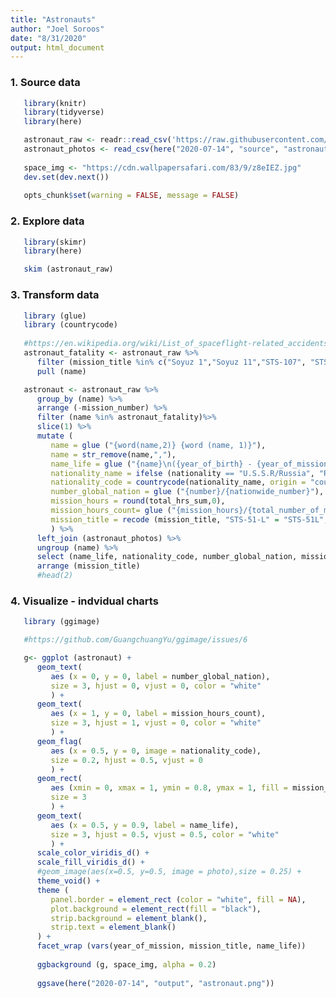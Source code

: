 ```yaml
---
title: "Astronauts"
author: "Joel Soroos"
date: "8/31/2020"
output: html_document
---
```



### 1. Source data
```r

   library(knitr)
   library(tidyverse)
   library(here)

   astronaut_raw <- readr::read_csv('https://raw.githubusercontent.com/rfordatascience/tidytuesday/master/data/2020/2020-07-14/astronauts.csv')
   astronaut_photos <- read_csv(here("2020-07-14", "source", "astronaut photos.csv"))
   
   space_img <- "https://cdn.wallpapersafari.com/83/9/z8eIEZ.jpg"
   dev.set(dev.next())
   
   opts_chunk$set(warning = FALSE, message = FALSE)
```


### 2.  Explore data
```r

   library(skimr)
   library(here)

   skim (astronaut_raw)
```


### 3.  Transform data
```r

   library (glue)
   library (countrycode)
   
   #https://en.wikipedia.org/wiki/List_of_spaceflight-related_accidents_and_incidents
   astronaut_fatality <- astronaut_raw %>%
      filter (mission_title %in% c("Soyuz 1","Soyuz 11","STS-107", "STS-51L","STS-51-L", "STS 51-L")) %>%
      pull (name)

   astronaut <- astronaut_raw %>%
      group_by (name) %>%
      arrange (-mission_number) %>%
      filter (name %in% astronaut_fatality)%>%
      slice(1) %>%
      mutate (
         name = glue ("{word(name,2)} {word (name, 1)}"),
         name = str_remove(name,","),
         name_life = glue ("{name}\n({year_of_birth} - {year_of_mission})"),
         nationality_name = ifelse (nationality == "U.S.S.R/Russia", "Russia",nationality),
         nationality_code = countrycode(nationality_name, origin = "country.name", destination = "iso2c"),
         number_global_nation = glue ("{number}/{nationwide_number}"),
         mission_hours = round(total_hrs_sum,0),
         mission_hours_count= glue ("{mission_hours}/{total_number_of_missions}"),
         mission_title = recode (mission_title, "STS-51-L" = "STS-51L", "STS 51-L" = "STS-51L")
         ) %>%
      left_join (astronaut_photos) %>%
      ungroup (name) %>%
      select (name_life, nationality_code, number_global_nation, mission_title, year_of_mission, mission_hours_count, photo) %>%
      arrange (mission_title)
      #head(2)
```


### 4.  Visualize - indvidual charts
```r

   library (ggimage)

   #https://github.com/GuangchuangYu/ggimage/issues/6

   g<- ggplot (astronaut) +
      geom_text(
         aes (x = 0, y = 0, label = number_global_nation),
         size = 3, hjust = 0, vjust = 0, color = "white"
         ) +
      geom_text(
         aes (x = 1, y = 0, label = mission_hours_count),
         size = 3, hjust = 1, vjust = 0, color = "white"
         ) +
      geom_flag(
         aes (x = 0.5, y = 0, image = nationality_code),
         size = 0.2, hjust = 0.5, vjust = 0
         ) +
      geom_rect(
         aes (xmin = 0, xmax = 1, ymin = 0.8, ymax = 1, fill = mission_title, color = mission_title),
         size = 3
         ) +
      geom_text(
         aes (x = 0.5, y = 0.9, label = name_life),
         size = 3, hjust = 0.5, vjust = 0.5, color = "white"
         ) +
      scale_color_viridis_d() +
      scale_fill_viridis_d() +
      #geom_image(aes(x=0.5, y=0.5, image = photo),size = 0.25) +
      theme_void() +
      theme (
         panel.border = element_rect (color = "white", fill = NA),
         plot.background = element_rect(fill = "black"),
         strip.background = element_blank(),
         strip.text = element_blank()
      ) +
      facet_wrap (vars(year_of_mission, mission_title, name_life))
   
      ggbackground (g, space_img, alpha = 0.2)
   
      ggsave(here("2020-07-14", "output", "astronaut.png"))
   

```